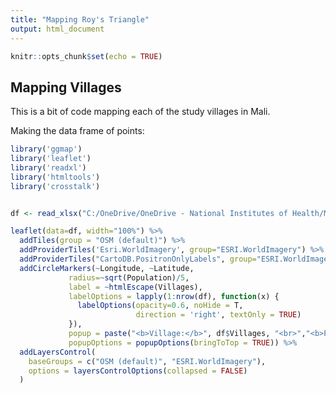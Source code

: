 ```yaml
---
title: "Mapping Roy's Triangle"
output: html_document
---
```


```r
knitr::opts_chunk$set(echo = TRUE)
```

## Mapping Villages

This is a bit of code mapping each of the study villages in Mali.

Making the data frame of points:
```r
library('ggmap')
library('leaflet')
library('readxl')
library('htmltools')
library('crosstalk')


df <- read_xlsx("C:/OneDrive/OneDrive - National Institutes of Health/Mali 2016/Copy of Villages of triangle.xlsx")

leaflet(data=df, width="100%") %>% 
  addTiles(group = "OSM (default)") %>% 
  addProviderTiles('Esri.WorldImagery', group="ESRI.WorldImagery") %>%
  addProviderTiles("CartoDB.PositronOnlyLabels", group="ESRI.WorldImagery") %>%
  addCircleMarkers(~Longitude, ~Latitude, 
             radius=~sqrt(Population)/5, 
             label = ~htmlEscape(Villages),
             labelOptions = lapply(1:nrow(df), function(x) {
               labelOptions(opacity=0.6, noHide = T,
                            direction = 'right', textOnly = TRUE)
             }),
             popup = paste("<b>Village:</b>", df$Villages, "<br>","<b>Population:</b>", df$Population),
             popupOptions = popupOptions(bringToTop = TRUE)) %>%
  addLayersControl(
    baseGroups = c("OSM (default)", "ESRI.WorldImagery"),
    options = layersControlOptions(collapsed = FALSE)
  ) 

```


